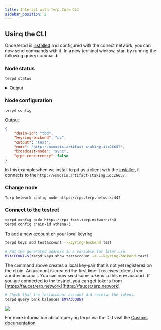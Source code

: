 ```yaml
---
title: Interact with Terp Core CLI
sidebar_position: 2
---
```


## Using the CLI

Once terpd is [installed](../terp-core/terpd) and configured with the correct network, you can now send commands with it. In a new terminal window, start by running the following query command:

### Node status
```bash
terpd status
```

<details><summary>Output</summary>
<p>

#### This is the output from `terpd status`

```json
{
  "NodeInfo": {
    "protocol_version": {
      "p2p": "8",
      "block": "11",
      "app": "12"
    },
    "id": "4017c243549b8bb4ad2b4cfe5d685aea450dcbcd",
    "listen_addr": "209.34.206.35:26656",
    "network": "tbd",
    "version": "0.34.21",
    "channels": "40202122233038606100",
    "moniker": "artifact-rpc",
    "other": {
      "tx_index": "on",
      "rpc_address": "tcp://0.0.0.0:26657"
    }
  },
  "SyncInfo": {
    "latest_block_hash": "FBA710794C5A9C61523D7CCE78F2F51C7CD7A6C33A154C078E423859D7243E30",
    "latest_app_hash": "EC15E54C7BF66EDC9FEF561969B756CAA58933598FCBF72FE7727DE78F0D8DCF",
    "latest_block_height": "6335644",
    "latest_block_time": "2022-10-07T08:45:15.929540892Z",
    "earliest_block_hash": "38EAF21C7C4A786D73FFAADA32FD3D4B2B683AF2050B41CF5E5924D20AF4EEBC",
    "earliest_app_hash": "808B1D7123C385D52E6A5BC544FD763D156526751DEB401DADB18C717D567DC0",
    "earliest_block_height": "6287475",
    "earliest_block_time": "2022-10-03T22:54:17.633996278Z",
    "catching_up": false
  },
  "ValidatorInfo": {
    "Address": "369E2DCC99CD68400753812BBDF54CD5380FBAC7",
    "PubKey": {
      "type": "tendermint/PubKeyEd25519",
      "value": "mhb68/B38wFLH/5pDgvPKNbKyKdwduIKxJySz0GV/uI="
    },
    "VotingPower": "0"
  }
}
```

</p>
</details>

### Node configuration
```bash
terpd config
```
Output: 
```json
{
	"chain-id": "tbd",
	"keyring-backend": "os",
	"output": "text",
	"node": "http://osmosis.artifact-staking.io:26657",
	"broadcast-mode": "sync",
	"grpc-concurrency": false
}
```
In this example when we install terpd as a client with the [installer](../terp-core/terpd), it connects to the `http://osmosis.artifact-staking.io:26657`. 

### Change node

```
Terp Network config node https://rpc.terp.network:443
```

### Connect to the testnet

```bash
terpd config node https://rpc-test.terp.network:443
terpd config chain-id athena-3
```

To add a  new account on your local keyring
```bash
terpd keys add testaccount --keyring-backend test

# Put the generated address in a variable for later use.
MYACCOUNT=$(terpd keys show testaccount -a --keyring-backend test)
```

The command above creates a local key-pair that is not yet registered on the chain. An account is created the first time it receives tokens from another account. 
 You can now send some tokens to this enw account. If you are connected to the testnet, you can get tokens from [https://faucet.terp.network](https://faucet.terp.network)

```bash
# Check that the testaccount account did receive the tokens.
terpd query bank balances $MYACCOUNT
```
![](../assets/query-balance.png)  

For more information about querying terpd via the CLI visit the [Cosmos documentation](https://hub.cosmos.network/main/hub-tutorials/gaiad.html).


